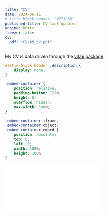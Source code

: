 ```yaml
---
title: "CV"
date: 2024-06-11
# title-block-banner: "#771C6D"
published-title: CV last updated
engine: knitr
freeze: false
cv:
  pdf: "CV/AM_cv.pdf"
---
```


[<i class="fa-brands fa-github fa-2x"></i>](https://github.com/andrewmaclachlan/CV)

My CV is data driven through the [vitae package](https://github.com/mitchelloharawild/vitae)

```css
#title-block-header .description {
    display: none;
}
```

```css
.embed-container {
    position: relative;
    padding-bottom: 129%;
    height: 0;
    overflow: hidden;
    max-width: 100%;
}

.embed-container iframe,
.embed-container object,
.embed-container embed {
    position: absolute;
    top: 0;
    left: 0;
    width: 100%;
    height: 100%;
}
```

```{=html}


<div class="embed-container">
  <iframe src="`r rmarkdown::metadata$cv$pdf`" style="border: 0.5px"></iframe>
</div>
```
